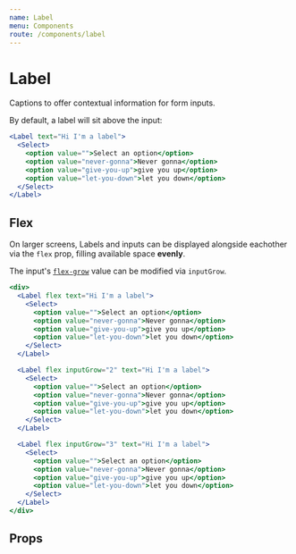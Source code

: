 ```yaml
---
name: Label
menu: Components
route: /components/label
---
```



# Label

Captions to offer contextual information for form inputs.

By default, a label will sit above the input:

```jsx react-live
<Label text="Hi I'm a label">
  <Select>
    <option value="">Select an option</option>
    <option value="never-gonna">Never gonna</option>
    <option value="give-you-up">give you up</option>
    <option value="let-you-down">let you down</option>
  </Select>
</Label>
```

## Flex

On larger screens, Labels and inputs can be displayed alongside eachother via the `flex` prop, filling available space **evenly**.

The input's [`flex-grow`](https://developer.mozilla.org/en-US/docs/Web/CSS/flex-grow) value can be modified via `inputGrow`.

```jsx react-live
<div>
  <Label flex text="Hi I'm a label">
    <Select>
      <option value="">Select an option</option>
      <option value="never-gonna">Never gonna</option>
      <option value="give-you-up">give you up</option>
      <option value="let-you-down">let you down</option>
    </Select>
  </Label>

  <Label flex inputGrow="2" text="Hi I'm a label">
    <Select>
      <option value="">Select an option</option>
      <option value="never-gonna">Never gonna</option>
      <option value="give-you-up">give you up</option>
      <option value="let-you-down">let you down</option>
    </Select>
  </Label>

  <Label flex inputGrow="3" text="Hi I'm a label">
    <Select>
      <option value="">Select an option</option>
      <option value="never-gonna">Never gonna</option>
      <option value="give-you-up">give you up</option>
      <option value="let-you-down">let you down</option>
    </Select>
  </Label>
</div>
```

## Props

<PropsTable of={Label} />
